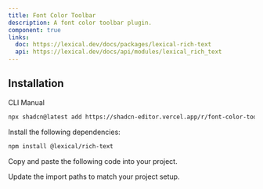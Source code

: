```yaml
---
title: Font Color Toolbar
description: A font color toolbar plugin.
component: true
links:
  doc: https://lexical.dev/docs/packages/lexical-rich-text
  api: https://lexical.dev/docs/api/modules/lexical_rich_text
---
```


<ComponentPreview
  name="font-color-toolbar-plugin-demo"
  className="[&_.preview>[data-orientation=vertical]]:sm:max-w-[70%]"
  description="A font color toolbar plugin"
/>

## Installation

<Tabs defaultValue="cli">

<TabsList>
  <TabsTrigger value="cli">CLI</TabsTrigger>
  <TabsTrigger value="manual">Manual</TabsTrigger>
</TabsList>

<TabsContent value="cli">

```bash
npx shadcn@latest add https://shadcn-editor.vercel.app/r/font-color-toolbar-plugin.json
```

</TabsContent>

<TabsContent value="manual">

<Steps>

<Step>Install the following dependencies:</Step>

```bash
npm install @lexical/rich-text
```

<Step>Copy and paste the following code into your project.</Step>

<ComponentSource name="font-color-toolbar-plugin" />

<Step>Update the import paths to match your project setup.</Step>

</Steps>

</TabsContent>

</Tabs>